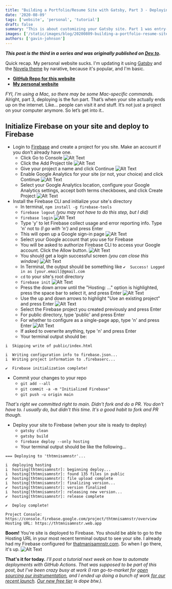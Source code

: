 ```yaml
---
title: "Building a Portfolio/Resume Site with Gatsby, Part 3 - Deploying to Firebase"
date: '2020-08-09'
tags: ['website', 'personal', 'tutorial']
draft: false
summary: "This is about customizing your Gatsby site. Part 1 was entry-level. Part 2 was work. This is part 3, deploying. When all your work goes public."
images: ['/static/images/blog/20200809-building-a-portfolio-resume-site-with-gatsby-part-3/devcommunity-logo.png']
authors: ['gavin-johnson']
---
```


***This post is the third in a series and was originally published on [Dev.to](https://dev.to/thtmnisamnstr/building-a-portfolio-resume-site-with-gatsby-part-3-deploying-to-firebase-2a19).***
<br />

Quick recap. My personal website sucks. I'm updating it using [Gatsby](https://www.gatsbyjs.org) and the [Novela theme](https://github.com/narative/gatsby-theme-novela) by narative, because it's popular, and I'm basic.

* **[GitHub Repo for this website](https://github.com/thtmnisamnstr/thtmnisamnstr-dotcom)**
* **[My personal website](https://thtmnisamnstr.com)**

*FYI, I'm using a Mac, so there may be some Mac-specific commands.*
<br/>
Alright, part 3, deploying is the fun part. That’s when your site actually ends up on the internet. Like... people can visit it and stuff. It’s not just a project on your computer anymore. So let’s get into it..

## Initialize Firebase on your site and deploy to Firebase
* Login to [Firebase](https://firebase.google.com) and create a project for you site. Make an account if you don’t already have one.
  * Click Go to Console
![Alt Text](/static/images/blog/20200809-building-a-portfolio-resume-site-with-gatsby-part-3/kf84rw2qsqs6fz2tgupw.png)
  * Click the Add Project tile
![Alt Text](/static/images/blog/20200809-building-a-portfolio-resume-site-with-gatsby-part-3/x5tqo9k76n6ifymeutgw.png)
  * Give your project a name and click Continue
![Alt Text](/static/images/blog/20200809-building-a-portfolio-resume-site-with-gatsby-part-3/6ntv93vay6iljg95oykf.png)
  * Enable Google Analytics for your site (or not, your choice) and click Continue
![Alt Text](/static/images/blog/20200809-building-a-portfolio-resume-site-with-gatsby-part-3/ie1zmddggwrhpyfpgodu.png)
  * Select your Google Analytics location, configure your Google Analytics settings, accept both terms checkboxes, and click Create Project
![Alt Text](/static/images/blog/20200809-building-a-portfolio-resume-site-with-gatsby-part-3/lvsmaviqxaczoc1ohetj.png)
* Install the Firebase CLI and initialize your site's directory
  * In terminal, `npm install -g firebase-tools`
  * `firebase logout` *(you may not have to do this step, but I did)*
  * `firebase login`
![Alt Text](/static/images/blog/20200809-building-a-portfolio-resume-site-with-gatsby-part-3/gtud5r9sfe8gz7whz3lj.png)
  * Type 'y' to let Firebase collect usage and error reporting info. Type 'n' not to *(I go with 'n')* and press Enter
  * This will open up a Google sign-in page
![Alt Text](/static/images/blog/20200809-building-a-portfolio-resume-site-with-gatsby-part-3/ibxfubbddgk0e8fv9f31.png)
  * Select your Google account that you use for Firebase
  * You will be asked to authorize Firebase CLI to access your Google account. Click the Allow button.
![Alt Text](/static/images/blog/20200809-building-a-portfolio-resume-site-with-gatsby-part-3/c2umx2w26qkllo7rrwlg.png)
  * You should get a login successful screen *(you can close this window)*
![Alt Text](/static/images/blog/20200809-building-a-portfolio-resume-site-with-gatsby-part-3/jp7u6iy43q4zirokgyv0.png)
  * In Terminal, the output should be something like `✔  Success! Logged in as [your.email]@gmail.com`
  * `cd` to your site's root directory
  * `firebase init`
![Alt Text](/static/images/blog/20200809-building-a-portfolio-resume-site-with-gatsby-part-3/9zw5z9vx2jl1tskm3mp1.png)
  * Press the down arrow until the "Hosting: ..." option is highlighted, press the space bar to select it, and press Enter
![Alt Text](/static/images/blog/20200809-building-a-portfolio-resume-site-with-gatsby-part-3/7o3flez7sxb8dk6sl9ih.png)
  * Use the up and down arrows to highlight "Use an existing project" and press Enter
![Alt Text](/static/images/blog/20200809-building-a-portfolio-resume-site-with-gatsby-part-3/43msfvtua526daoisewl.png)
  * Select the Firebase project you created previously and press Enter
  * For public directory, type 'public' and press Enter
  * For whether to configure as a single-page app, type 'n' and press Enter
![Alt Text](/static/images/blog/20200809-building-a-portfolio-resume-site-with-gatsby-part-3/h44q0whop8hzi5zf5kn6.png)
  * If asked to overwrite anything, type 'n' and press Enter
  * Your terminal output should be:

```
i  Skipping write of public/index.html

i  Writing configuration info to firebase.json...
i  Writing project information to .firebaserc...

✔  Firebase initialization complete!
```

* Commit your changes to your repo
  * `git add --all`
  * `git commit -a -m "Initialized Firebase"`
  * `git push -u origin main`

*That's right we committed right to main. Didn't fork and do a PR. You don't have to. I usually do, but didn't this time. It's a good habit to fork and PR though.*

* Deploy your site to Firebase (when your site is ready to deploy)
  * `gatsby clean`
  * `gatsby build`
  * `firebase deploy --only hosting`
  * Your terminal output should be like the following...

```
=== Deploying to 'thtmnisamnstr'...

i  deploying hosting
i  hosting[thtmnisamnstr]: beginning deploy...
i  hosting[thtmnisamnstr]: found 135 files in public
✔  hosting[thtmnisamnstr]: file upload complete
i  hosting[thtmnisamnstr]: finalizing version...
✔  hosting[thtmnisamnstr]: version finalized
i  hosting[thtmnisamnstr]: releasing new version...
✔  hosting[thtmnisamnstr]: release complete

✔  Deploy complete!

Project Console: https://console.firebase.google.com/project/thtmnisamnstr/overview
Hosting URL: https://thtmnisamnstr.web.app
```

**Boom!** You're site is deployed to Firebase. You should be able to go to the Hosting URL in your most recent terminal output to see your site. I already had my Firebase configured for [thatmanisamnstr.com](https://thtmnisamnstr.com). So when I go there, it's up.
![Alt Text](/static/images/blog/20200809-building-a-portfolio-resume-site-with-gatsby-part-3/cxt02ivd63fo9x5bguus.png)

**That's it for today.**
*I'll post a tutorial next week on how to automate deployments with GitHub Actions. That was supposed to be part of this post, but I’ve been crazy busy at work (I ran go-to-market for [open sourcing our instrumentation](https://blog.newrelic.com/product-news/introducing-open-source-agents-and-projects/), and I ended up doing a bunch of work [for our recent launch](https://blog.newrelic.com/product-news/new-relic-one-observability-made-simple/). [Our new free tier](https://dev.to/newrelic/how-to-sign-up-for-new-relic-s-new-perpetual-free-tier-1ebn) is dope btw.).*